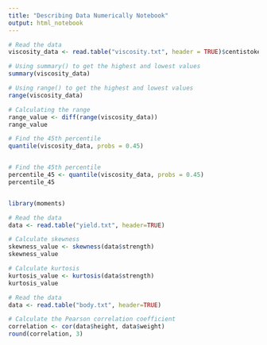 ---
title: "Describing Data Numerically Notebook"
output: html_notebook
---
```{r}
# Read the data
viscosity_data <- read.table("viscosity.txt", header = TRUE)$centistokes

# Using summary() to get the highest and lowest values
summary(viscosity_data)

# Using range() to get the highest and lowest values
range(viscosity_data)

# Calculating the range
range_value <- diff(range(viscosity_data))
range_value

```

```{r}
# Find the 45th percentile
quantile(viscosity_data, probs = 0.45)


# Find the 45th percentile
percentile_45 <- quantile(viscosity_data, probs = 0.45)
percentile_45



```

```{r}
library(moments)

# Read the data
data <- read.table("yield.txt", header=TRUE)

# Calculate skewness
skewness_value <- skewness(data$strength)
skewness_value

# Calculate kurtosis
kurtosis_value <- kurtosis(data$strength)
kurtosis_value

```

```{r}
# Read the data
data <- read.table("body.txt", header=TRUE)

# Calculate the Pearson correlation coefficient
correlation <- cor(data$height, data$weight)
round(correlation, 3)

```















